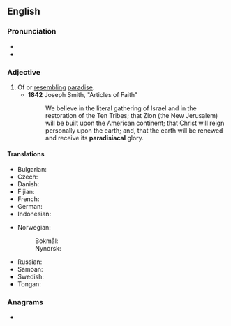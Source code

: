 ==English==

===Pronunciation===
* {{IPA|en|/pæɹədɪˈsaɪəkəl/}}
* {{rhymes|en|aɪəkəl|s=6}}

===Adjective===
{{en-adj}}

# Of or [[resembling]] [[paradise]].
#* '''1842''' Joseph Smith, "Articles of Faith"
#*: We believe in the literal gathering of Israel and in the restoration of the Ten Tribes; that Zion (the New Jerusalem) will be built upon the American continent; that Christ will reign personally upon the earth; and, that the earth will be renewed and receive its '''paradisiacal''' glory.

====Translations====
{{trans-top|resembling paradise}}
* Bulgarian: {{t+|bg|райски}}
* Czech: {{t+|cs|rajský|m}}
* Danish: {{t|da|paradisisk}}
* Fijian: {{t|fj|vakaparataisi}}
* French: {{t+|fr|paradisiaque}}
* German: {{t+|de|paradiesisch}}
* Indonesian: {{t|id|bersifat sorga}}
{{trans-mid}}
* Norwegian:
*: Bokmål: {{t|nb|paradisisk}}
*: Nynorsk: {{t|nn|paradisisk}}
* Russian: {{t+|ru|ра́йский}}
* Samoan: {{t|sm|faaparataiso}}
* Swedish: {{t|sv|paradisisk}}
* Tongan: {{t|to|fakapalataisi}}
{{trans-bottom}}

===Anagrams===
* {{anagrams|en|a=aaaacdiilprs|paradisaical}}